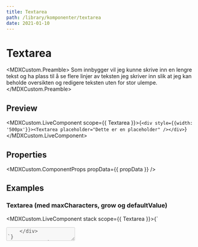 ```yaml
---
title: Textarea
path: /library/komponenter/textarea
date: 2021-01-10
---
```



# Textarea

<MDXCustom.Preamble>
  Som innbygger vil jeg kunne skrive inn en lengre tekst og ha plass til å se flere linjer av teksten jeg skriver inn slik at jeg kan
  beholde oversikten og redigere teksten uten for stor ulempe.
</MDXCustom.Preamble>

## Preview

<MDXCustom.LiveComponent scope={{ Textarea }}>{`<div style={{width: '500px'}}><Textarea placeholder="Dette er en placeholder" /></div>`}</MDXCustom.LiveComponent>

## Properties

<MDXCustom.ComponentProps propData={{ propData }} />

## Examples

### Textarea (med maxCharacters, grow og defaultValue)

<MDXCustom.LiveComponent stack scope={{ Textarea }}>{`
  <div style={{width: '500px'}}>
  <Textarea 
      placeholder="Dette er en placeholder"
      maxCharacters={255}
      maxText="chars"
      defaultValue="LO\\n\\n - Første ordet på internett 29 Oktober, 1969"
      testId="123-test"
      transparent={false}
      disabled={false}
      label="Skriv inn en tekst"
      minRows={3}
      maxRows={10}
      grow={true}
      errorText=""
      mode="OnBlueberry"
    />
    </div>
`}</MDXCustom.LiveComponent>
